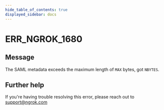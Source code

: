 ```yaml
---
hide_table_of_contents: true
displayed_sidebar: docs
---
```



# ERR_NGROK_1680

## Message

The SAML metadata exceeds the maximum length of `MAX` bytes, got `NBYTES`.

<ErrorDetails error="err_ngrok_1680" />

## Further help

If you're having trouble resolving this error, please reach out to [support@ngrok.com](mailto:support@ngrok.com?subject=Help%20with%20ERR_NGROK_1680)
